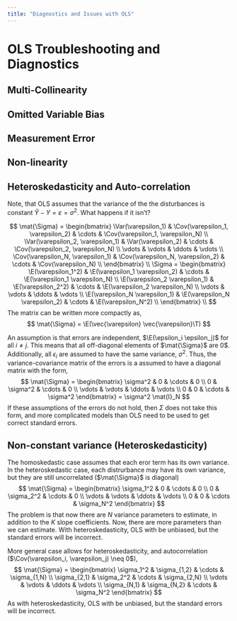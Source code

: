 ```yaml
---
title: "Diagnostics and Issues with OLS"
---
```


# OLS Troubleshooting and Diagnostics

## Multi-Collinearity

## Omitted Variable Bias

## Measurement Error

## Non-linearity

## Heteroskedasticity and Auto-correlation

Note, that OLS assumes that the variance of the the disturbances is constant $\hat{Y} - Y = \varepsilon = \sigma^2$.
What happens if it isn't? 

$$
\mat{\Sigma} =
\begin{bmatrix}
\Var(\varepsilon_1) & \Cov(\varepsilon_1, \varepsilon_2) & \cdots & \Cov(\varepsilon_1, \varepsilon_N) \\
\Var(\varepsilon_2, \varepsilon_1) & \Var(\varepsilon_2) & \cdots & \Cov(\varepsilon_2, \varepsilon_N) \\
\vdots & \vdots & \ddots & \vdots \\
\Cov(\varepsilon_N, \varepsilon_1) & \Cov(\varepsilon_N, \varepsilon_2) & \cdots & \Cov(\varepsilon_N) \\
\end{bmatrix} \\
\Sigma =
\begin{bmatrix}
\E(\varepsilon_1^2) & \E(\varepsilon_1 \varepsilon_2) & \cdots & \E(\varepsilon_1 \varepsilon_N) \\
\E(\varepsilon_2 \varepsilon_1) & \E(\varepsilon_2^2) & \cdots & \E(\varepsilon_2 \varepsilon_N) \\
\vdots & \vdots & \ddots & \vdots \\
\E(\varepsilon_N \varepsilon_1) & \E(\varepsilon_N \varepsilon_2) & \cdots & \E(\varepsilon_N^2) \\
\end{bmatrix} \\
$$
The matrix can be written more compactly as,
$$
\mat{\Sigma} = \E(\vec{\varepsilon} \vec{\varepsilon}\T)
$$

An assumption is that errors are independent, $\E(\epsilon_i \epsilon_j)$ for all $i \neq j$.
This means that all off-diagonal elements of $\mat{\Sigma}$ are 0$.
Additionally, all $\epsilon_i$ are assumed to have the same variance, $\sigma^2$.
Thus, the variance-covariance matrix of the errors is a assumed to have a diagonal matrix with the form,
$$
\mat{\Sigma} = 
\begin{bmatrix}
\sigma^2 & 0 & \cdots & 0 \\
0 & \sigma^2 & \cdots & 0 \\
\vdots & \vdots & \ddots & \vdots \\
0 & 0 & \cdots & \sigma^2
\end{bmatrix} 
= \sigma^2 \mat{I}_N
$$
If these assumptions of the errors do not hold, then $\Sigma$ does not take this form, and more complicated models than OLS need to be used to get correct standard errors.

## Non-constant variance (Heteroskedasticity)

The homoskedastic case assumes that each eror term has its own variance. 
In the heteroskedastic case, each distrurbance may have its own variance, but they are still uncorrelated ($\mat{\Sigma}$ is diagonal)
$$
\mat{\Sigma} = 
\begin{bmatrix}
\sigma_1^2 & 0 & \cdots & 0 \\
0 & \sigma_2^2 & \cdots & 0 \\
\vdots & \vdots & \ddots & \vdots \\
0 & 0 & \cdots & \sigma_N^2
\end{bmatrix}
$$
The problem is that now there are $N$ variance parameters to estimate, in addition to the $K$ slope coefficients.
Now, there are more parameters than we can estimate.
With heteroskedasticity, OLS with be unbiased, but the standard errors will be incorrect.

More general case allows for heteroskedasticity, and autocorrelation ($\Cov(\varepsilon_i, \varepsilon_j) \neq 0$),
$$
\mat{\Sigma} = 
\begin{bmatrix}
\sigma_1^2 & \sigma_{1,2} & \cdots & \sigma_{1,N} \\
\sigma_{2,1} & \sigma_2^2 & \cdots & \sigma_{2,N} \\
\vdots & \vdots & \ddots & \vdots \\
\sigma_{N,1} & \sigma_{N,2} & \cdots & \sigma_N^2
\end{bmatrix} 
$$
As with heteroskedasticity, OLS with be unbiased, but the standard errors will be incorrect.

